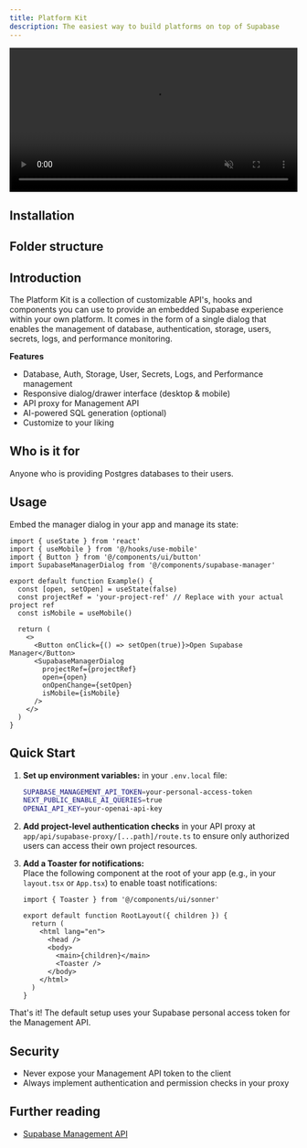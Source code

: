 ```yaml
---
title: Platform Kit
description: The easiest way to build platforms on top of Supabase
---
```


<video width="100%" muted autoPlay>
  <source
    src="https://xguihxuzqibwxjnimxev.supabase.co/storage/v1/object/public/videos/marketing/blog/platform-kit/platform-kit.mp4"
    type="video/mp4"
  />
  Your browser does not support the video tag.
</video>

## Installation

<BlockItem
  name="platform-kit-nextjs"
  description="Embeddable dialog for managing Supabase projects via the Management API."
/>

## Folder structure

<RegistryBlock itemName="platform-kit-nextjs" />

## Introduction

The Platform Kit is a collection of customizable API's, hooks and components you can use to provide an embedded Supabase experience within your own platform. It comes in the form of a single dialog that enables the management of database, authentication, storage, users, secrets, logs, and performance monitoring.

**Features**

- Database, Auth, Storage, User, Secrets, Logs, and Performance management
- Responsive dialog/drawer interface (desktop & mobile)
- API proxy for Management API
- AI-powered SQL generation (optional)
- Customize to your liking

## Who is it for

Anyone who is providing Postgres databases to their users.

## Usage

Embed the manager dialog in your app and manage its state:

```tsx
import { useState } from 'react'
import { useMobile } from '@/hooks/use-mobile'
import { Button } from '@/components/ui/button'
import SupabaseManagerDialog from '@/components/supabase-manager'

export default function Example() {
  const [open, setOpen] = useState(false)
  const projectRef = 'your-project-ref' // Replace with your actual project ref
  const isMobile = useMobile()

  return (
    <>
      <Button onClick={() => setOpen(true)}>Open Supabase Manager</Button>
      <SupabaseManagerDialog
        projectRef={projectRef}
        open={open}
        onOpenChange={setOpen}
        isMobile={isMobile}
      />
    </>
  )
}
```

## Quick Start

1. **Set up environment variables:** in your `.env.local` file:

   ```bash
   SUPABASE_MANAGEMENT_API_TOKEN=your-personal-access-token
   NEXT_PUBLIC_ENABLE_AI_QUERIES=true
   OPENAI_API_KEY=your-openai-api-key
   ```

2. **Add project-level authentication checks** in your API proxy at `app/api/supabase-proxy/[...path]/route.ts` to ensure only authorized users can access their own project resources.

3. **Add a Toaster for notifications:**  
   Place the following component at the root of your app (e.g., in your `layout.tsx` or `App.tsx`) to enable toast notifications:

   ```tsx
   import { Toaster } from '@/components/ui/sonner'

   export default function RootLayout({ children }) {
     return (
       <html lang="en">
         <head />
         <body>
           <main>{children}</main>
           <Toaster />
         </body>
       </html>
     )
   }
   ```

That's it! The default setup uses your Supabase personal access token for the Management API.

## Security

- Never expose your Management API token to the client
- Always implement authentication and permission checks in your proxy

## Further reading

- [Supabase Management API](https://supabase.com/docs/reference/api/introduction)

